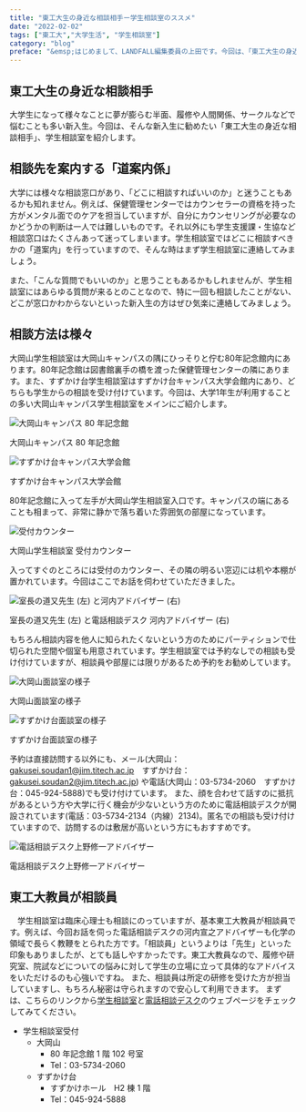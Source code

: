 ```yaml
---
title: "東工大生の身近な相談相手ー学生相談室のススメ"
date: "2022-02-02"
tags: ["東工大","大学生活", "学生相談室"]
category: "blog"
preface: "&emsp;はじめまして、LANDFALL編集委員の上田です。今回は、「東⼯⼤⽣の⾝近な相談相⼿」、学⽣相談室を紹介します。"
---
```


## 東工大生の身近な相談相手
⼤学⽣になって様々なことに夢が膨らむ半⾯、履修や⼈間関係、サークルなどで悩むことも多い新⼊⽣。今回は、そんな新⼊⽣に勧めたい「東⼯⼤⽣の⾝近な相談相⼿」、学⽣相談室を紹介します。

## 相談先を案内する「道案内係」
⼤学には様々な相談窓⼝があり、「どこに相談すればいいのか」と迷うこともあるかも知れません。例えば、保健管理センターではカウンセラーの資格を持った⽅がメンタル⾯でのケアを担当していますが、⾃分にカウンセリングが必要なのかどうかの判断は⼀⼈では難しいものです。それ以外にも学⽣⽀援課・⽣協など相談窓⼝はたくさんあって迷ってしまいます。学⽣相談室ではどこに相談すべきかの「道案内」を⾏っていますので、そんな時はまず学⽣相談室に連絡してみましょう。

また、「こんな質問でもいいのか」と思うこともあるかもしれませんが、学⽣相談室にはあらゆる質問が来るとのことなので、特に⼀回も相談したことがない、どこが窓⼝かわからないといった新⼊⽣の⽅はぜひ気楽に連絡してみましょう。

## 相談⽅法は様々
大岡山学⽣相談室は⼤岡⼭キャンパスの隅にひっそりと佇む80年記念館内にあります。80年記念館は図書館裏⼿の橋を渡った保健管理センターの隣にあります。また、すずかけ台学生相談室はすずかけ台キャンパス⼤学会館内にあり、どちらも学⽣からの相談を受け付けています。今回は、大学1年生が利用することの多い大岡山キャンパス学生相談室をメインにご紹介します。

![大岡山キャンパス 80 年記念館](soudandeskpic/oookayama80.jpg "大岡山キャンパス 80 年記念館")
<p style="text-allign:center;">大岡山キャンパス 80 年記念館</p>

![すずかけ台キャンパス大学会館](soudandeskpic/suzukakehall.jpg "すずかけ台キャンパス大学会館")
<p style="text-allign:center;">すずかけ台キャンパス大学会館</p>

80年記念館に⼊って左⼿が大岡山学⽣相談室⼊⼝です。キャンパスの端にあることも相まって、⾮常に静かで落ち着いた雰囲気の部屋になっています。

![受付カウンター](soudandeskpic/counter.jpg "大岡山学生相談室 受付カウンター")
<p style="text-allign:center;">大岡山学生相談室 受付カウンター</p>

⼊ってすぐのところには受付のカウンター、その隣の明るい窓辺には机や本棚が置かれています。今回はここでお話を伺わせていただきました。

![室長の道又先生 (左) と河内アドバイザー (右)](soudandeskpic/advisor1.jpg "室長の道又先生 (左) と電話相談デスク 河内アドバイザー (右)")
<p style="text-allign:center;">室長の道又先生 (左) と電話相談デスク 河内アドバイザー (右)</p>

もちろん相談内容を他⼈に知られたくないという⽅のためにパーティションで仕切られた空間や個室も⽤意されています。学⽣相談室では予約なしでの相談も受け付けていますが、相談員や部屋には限りがあるため予約をお勧めしています。

![大岡山面談室の様子](soudandeskpic/oookayamaroom.jpg "大岡山面談室の様子")
<p style="text-allign:center;">大岡山面談室の様子</p>

![すずかけ台面談室の様子](soudandeskpic/suzukakeroom.jpg "すずかけ台面談室の様子")
<p style="text-allign:center;">すずかけ台面談室の様子</p>

予約は直接訪問する以外にも、メール(大岡山：<a href="gakusei.soudan1@jim.titech.ac.jp">gakusei.soudan1@jim.titech.ac.jp</a>　すずかけ台：<a href="gakusei.soudan2@jim.titech.ac.jp">gakusei.soudan2@jim.titech.ac.jp</a>) や電話(大岡山：03-5734-2060　すずかけ台：045-924-5888)でも受け付けています。
また、顔を合わせて話すのに抵抗があるという⽅や⼤学に⾏く機会が少ないという⽅のために電話相談デスクが開設されています(電話：03-5734-2134（内線）2134)。匿名での相談も受け付けていますので、訪問するのは敷居が⾼いという⽅にもおすすめです。

![電話相談デスク上野修一アドバイザー](soudandeskpic/advisor2.jpg "電話相談デスク上野修一アドバイザー")
<p style="text-allign:center;">電話相談デスク上野修一アドバイザー</p>

## 東⼯⼤教員が相談員
　学⽣相談室は臨床心理士も相談にのっていますが、基本東⼯⼤教員が相談員です。例えば、今回お話を伺った電話相談デスクの河内宣之アドバイザーも化学の領域で⻑らく教鞭をとられた方です。「相談員」というよりは「先⽣」といった印象もありましたが、とても話しやすかったです。東⼯⼤教員なので、履修や研究室、院試などについての悩みに対して学⽣の⽴場に⽴って具体的なアドバイスをいただけるのも⼼強いですね。
また、相談員は所定の研修を受けた⽅が担当していますし、もちろん秘密は守られますので安⼼して利⽤できます。
まずは、こちらのリンクから<a href="https://www.titech.ac.jp/student-support/students/counseling/guidance">学生相談室</a>と<a href="https://www.titech.ac.jp/student-support/students/counseling/telephone">電話相談デスク</a>のウェブページをチェックしてみてください。

- 学生相談室受付
    - 大岡山
        - 80 年記念館 1 階 102 号室
        - Tel：03-5734-2060
    - すずかけ台
        - すずかけホール　H2 棟 1 階
        - Tel：045-924-5888